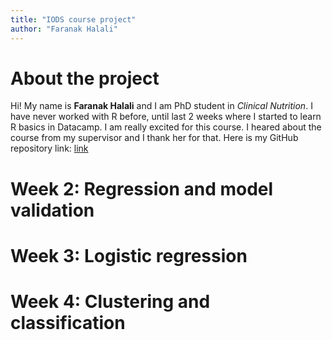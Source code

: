 ```yaml
---
title: "IODS course project"
author: "Faranak Halali"
---
```

# About the project

Hi! My name is **Faranak Halali** and I am PhD student in *Clinical Nutrition*. I have never worked with R before, until last 2 weeks where I started to learn R basics in Datacamp. I am really excited for this course. I heared about the course from my supervisor and I thank her for that. Here is my GitHub repository link: 
[link](https://github.com/faranakhalali/IODS-project/settings)

# Week 2: Regression and model validation


# Week 3: Logistic regression


# Week 4: Clustering and classification

